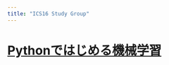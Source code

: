 ```yaml
---
title: "ICS16 Study Group"
---
```


# [Pythonではじめる機械学習](https://www.amazon.co.jp/Python%E3%81%A7%E3%81%AF%E3%81%98%E3%82%81%E3%82%8B%E6%A9%9F%E6%A2%B0%E5%AD%A6%E7%BF%92-%E2%80%95scikit-learn%E3%81%A7%E5%AD%A6%E3%81%B6%E7%89%B9%E5%BE%B4%E9%87%8F%E3%82%A8%E3%83%B3%E3%82%B8%E3%83%8B%E3%82%A2%E3%83%AA%E3%83%B3%E3%82%B0%E3%81%A8%E6%A9%9F%E6%A2%B0%E5%AD%A6%E7%BF%92%E3%81%AE%E5%9F%BA%E7%A4%8E-Andreas-C-Muller/dp/4873117984/ref=sr_1_1?ie=UTF8&qid=1521897507&sr=8-1&keywords=python%E3%81%A7%E3%81%AF%E3%81%98%E3%82%81%E3%82%8B%E6%A9%9F%E6%A2%B0%E5%AD%A6%E7%BF%92)

